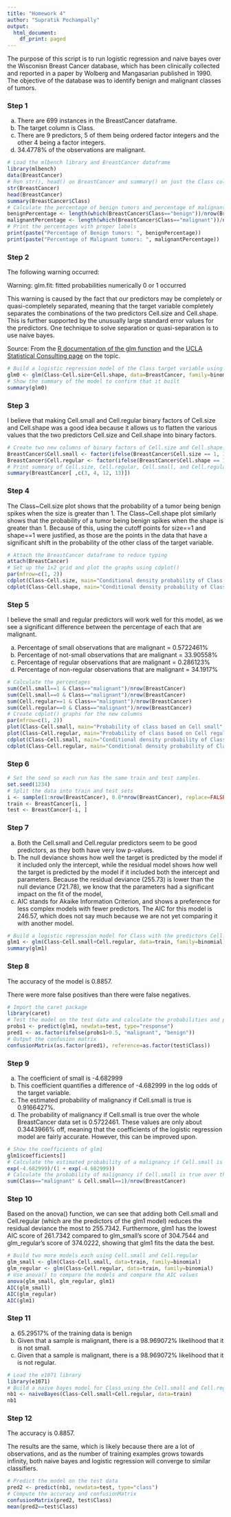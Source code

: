 ---
title: "Homework 4"
author: "Supratik Pochampally"
output:
  html_document:
    df_print: paged
---

The purpose of this script is to run logistic regression and naive bayes over the Wisconisn Breast Cancer database, which has been clinically collected and reported in a paper by Wolberg and Mangasarian published in 1990. The objective of the database was to identify benign and malignant classes of tumors. 

### Step 1

(a) There are 699 instances in the BreastCancer dataframe.
(b) The target column is Class.
(c) There are 9 predictors, 5 of them being ordered factor integers and the other 4 being a factor integers. 
(d) 34.4778% of the observations are malignant. 

```{r}
# Load the mlbench library and BreastCancer dataframe
library(mlbench)
data(BreastCancer)
# Run str(), head() on BreastCancer and summary() on just the Class column
str(BreastCancer)
head(BreastCancer)
summary(BreastCancer$Class)
# Calculate the percentage of benign tumors and percentage of malignant tumors
benignPercentage <- length(which(BreastCancer$Class=="benign"))/nrow(BreastCancer)
malignantPercentage <- length(which(BreastCancer$Class=="malignant"))/nrow(BreastCancer)
# Print the percentages with proper labels 
print(paste("Percentage of Benign tumors: ", benignPercentage))
print(paste("Percentage of Malignant tumors: ", malignantPercentage))
```

### Step 2

The following warning occurred:

Warning: glm.fit: fitted probabilities numerically 0 or 1 occurred

This warning is caused by the fact that our predictors may be completely or quasi-completely separated, meaning that the target variable completely separates the combinations of the two predictors Cell.size and Cell.shape. This is further supported by the unusually large standard error values for the predictors. One technique to solve separation or quasi-separation is to use naive bayes. 

Source: From the [R documentation of the glm function](https://www.rdocumentation.org/packages/stats/versions/3.6.2/topics/glm) and the [UCLA Statistical Consulting page](https://stats.idre.ucla.edu/other/mult-pkg/faq/general/faqwhat-is-complete-or-quasi-complete-separation-in-logisticprobit-regression-and-how-do-we-deal-with-them/) on the topic.

```{r}
# Build a logistic regression model of the Class target variable using the Cell.size and Cell.shape predictor variables. 
glm0 <- glm(Class~Cell.size+Cell.shape, data=BreastCancer, family=binomial)
# Show the summary of the model to confirm that it built
summary(glm0)
```

### Step 3

I believe that making Cell.small and Cell.regular binary factors of Cell.size and Cell.shape was a good idea because it allows  us to flatten the various values that the two predictors Cell.size and Cell.shape into binary factors. 

```{r}
# Create two new columns of binary factors of Cell.size and Cell.shape.
BreastCancer$Cell.small <- factor(ifelse(BreastCancer$Cell.size == 1, 1, 0))
BreastCancer$Cell.regular <- factor(ifelse(BreastCancer$Cell.shape == 1, 1, 0))
# Print summary of Cell.size, Cell.regular, Cell.small, and Cell.regular
summary(BreastCancer[ ,c(3, 4, 12, 13)])
```

### Step 4

The Class~Cell.size plot shows that the probability of a tumor being benign spikes when the size is greater than 1. The Class~Cell.shape plot similarly shows that the probability of a tumor being benign spikes when the shape is greater than 1. Because of this, using the cutoff points for size==1 and shape==1 were justified, as those are the points in the data that have a significant shift in the probability of the other class of the target variable.

```{r}
# Attach the BreastCancer dataframe to reduce typing
attach(BreastCancer)
# Set up the 1x2 grid and plot the graphs using cdplot()
par(mfrow=c(1, 2))
cdplot(Class~Cell.size, main="Conditional density probability of Class based on Cell size", xlab="Cell size", ylab="Class")
cdplot(Class~Cell.shape, main="Conditional density probability of Class based on Cell shape", xlab="Cell shape", ylab="Class")
```

### Step 5

I believe the small and regular predictors will work well for this model, as we see a significant difference between the percentage of each that are malignant.

(a) Percentage of small observations that are malignant = 0.5722461%
(b) Percentage of not-small observations that are malignant = 33.90558%
(c) Percentage of regular observations that are malignant = 0.286123%
(d) Percentage of non-regular observations that are malignant = 34.1917%

```{r}
# Calculate the percentages
sum(Cell.small==1 & Class=="malignant")/nrow(BreastCancer)
sum(Cell.small==0 & Class=="malignant")/nrow(BreastCancer)
sum(Cell.regular==1 & Class=="malignant")/nrow(BreastCancer)
sum(Cell.regular==0 & Class=="malignant")/nrow(BreastCancer)
# Create cdplot() graphs for the new columns
par(mfrow=c(1, 2))
plot(Class~Cell.small, main="Probability of class based on Cell small", xlab="Cell small", ylab="Class")
plot(Class~Cell.regular, main="Probability of class based on Cell regular", xlab="Cell regular", ylab="Class")
cdplot(Class~Cell.small, main="Conditional density probability of Class based on Cell small", xlab="Cell small", ylab="Class")
cdplot(Class~Cell.regular, main="Conditional density probability of Class based on Cell regular", xlab="Cell regular", ylab="Class")
```

### Step 6

```{r}
# Set the seed so each run has the same train and test samples. 
set.seed(1234)
# Split the data into train and test sets
i <- sample(1:nrow(BreastCancer), 0.8*nrow(BreastCancer), replace=FALSE)
train <- BreastCancer[i, ]
test <- BreastCancer[-i, ]
```

### Step 7


(a) Both the Cell.small and Cell.regular predictors seem to be good predictors, as they both have very low p-values. 
(b) The null deviance shows how well the target is predicted by the model if it included only the intercept, while the residual model shows how well the target is predicted by the model if it included both the intercept and parameters. Because the residual deviance (255.73) is lower than the null deviance (721.78), we know that the parameters had a significant impact on the fit of the model, 
(c) AIC stands for Akaike Information Criterion, and shows a preference for less complex models with fewer predictors. The AIC for this model is 246.57, which does not say much because we are not yet comparing it with another model.  


```{r}
# Build a logistic regression model for Class with the predictors Cell.small and Cell.regular
glm1 <- glm(Class~Cell.small+Cell.regular, data=train, family=binomial)
summary(glm1)
```

### Step 8

The accuracy of the model is 0.8857.

There were more false positives than there were false negatives. 

```{r}
# Import the caret package
library(caret)
# Test the model on the test data and calculate the probabilities and predictions
probs1 <- predict(glm1, newdata=test, type="response")
pred1 <- as.factor(ifelse(probs1>0.5, "malignant", "benign"))
# Output the confusion matrix
confusionMatrix(as.factor(pred1), reference=as.factor(test$Class))
```

### Step 9

(a) The coefficient of small is -4.682999
(b) This coefficient quantifies a difference of -4.682999 in the log odds of the target variable.
(c) The estimated probability of malignancy if Cell.small is true is 0.9166427%.
(d) The probability of malignancy if Cell.small is true over the whole BreastCancer data set is 0.5722461. These values are only about 0.3443966% off, meaning that the coefficients of the logistic regression model are fairly accurate. However, this can be improved upon.

```{r}
# Show the coefficients of glm1
glm1$coefficients[]
# Calculate the estimated probability of a malignancy if Cell.small is true
exp(-4.682999)/(1 + exp(-4.682999))
# Calculate the probability of malignancy if Cell.small is true over the whole BreastCancer data set
sum(Class=="malignant" & Cell.small==1)/nrow(BreastCancer)
```

### Step 10

Based on the anova() function, we can see that adding both Cell.small and Cell.regular (which are the predictors of the glm1 model) reduces the residual deviance the most to 255.7342. Furthermore, glm1 has the lowest AIC score of 261.7342 compared to glm_small's score of 304.7544 and glm_regular's score of 374.0222, showing that glm1 fits the data the best. 

```{r}
# Build two more models each using Cell.small and Cell.regular
glm_small <- glm(Class~Cell.small, data=train, family=binomial)
glm_regular <- glm(Class~Cell.regular, data=train, family=binomial)
# Use anova() to compare the models and compare the AIC values
anova(glm_small, glm_regular, glm1)
AIC(glm_small)
AIC(glm_regular)
AIC(glm1)
```

### Step 11

(a) 65.29517% of the training data is benign
(b) Given that a sample is malignant, there is a 98.969072% likelihood that it is not small.
(c) Given that a sample is malignant, there is a 98.969072% likelihood that it is not regular.

```{r}
# Load the e1071 library
library(e1071)
# Build a naive bayes model for Class using the Cell.small and Cell.regular predictors
nb1 <- naiveBayes(Class~Cell.small+Cell.regular, data=train)
nb1
```

### Step 12

The accuracy is 0.8857.

The results are the same, which is likely because there are a lot of observations, and as the number of training examples grows towards infinity, both naive bayes and logistic regression will converge to similar classifiers.

```{r}
# Predict the model on the test data
pred2 <- predict(nb1, newdata=test, type="class")
# Compute the accuracy and confusionMatrix
confusionMatrix(pred2, test$Class)
mean(pred2==test$Class)
```
